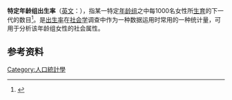 {{社会学}}
'''特定年龄组出生率'''（[[英文|英文]]：{{lang|en|Age-specific birth rate}}），指某一特定[[年龄组|年龄组]]之中每1000名女性所[[生育|生育]]的下一代的数目<ref> {{cite book | last1 = Popenoe | first1 = David | authorlink1 = | last2 = 李 | first2 = 强 | title = Sociology（社会学） | chapter = 词汇表 | date = 2007--10-01 | year = 2007 | pages = 694-714 | accessdate = 2010-09-08 | isbn = 978-7-300-08078-9}}</ref>。是[[出生率|出生率]]在[[社会学|社会学]]调查中作为一种数据运用时常用的一种统计量，可用于分析该年龄组女性的社会属性。

==参考资料==
{{reflist}}

{{Sociology-stub}}

[[Category:人口統計學|Category:人口統計學]]